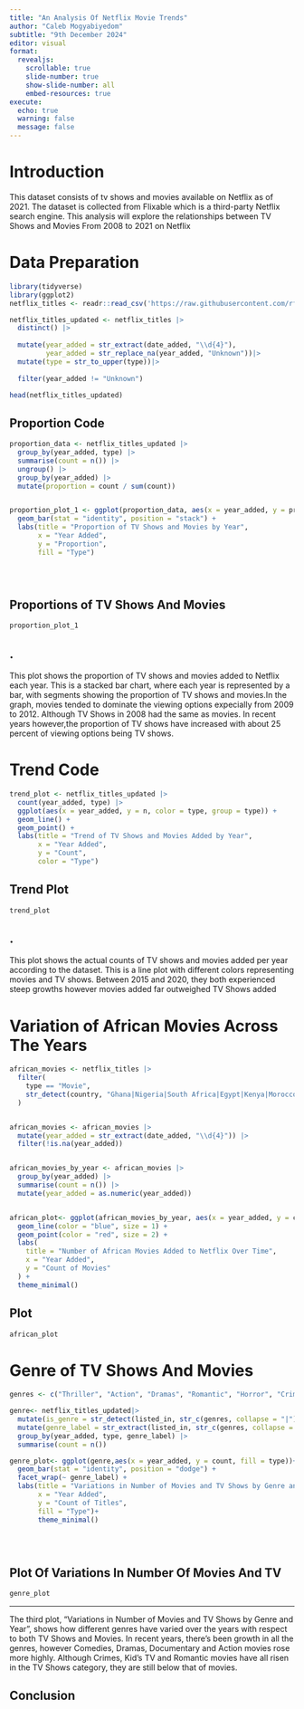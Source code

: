 ```yaml
---
title: "An Analysis Of Netflix Movie Trends"
author: "Caleb Mogyabiyedom"
subtitle: "9th December 2024"
editor: visual
format:
  revealjs:
    scrollable: true
    slide-number: true
    show-slide-number: all
    embed-resources: true
execute:
  echo: true
  warning: false
  message: false
---
```


# Introduction

This dataset consists of tv shows and movies available on Netflix as of 2021. The dataset is collected from Flixable which is a third-party Netflix search engine. This analysis will explore the relationships between TV Shows and Movies From 2008 to 2021 on Netflix

# Data Preparation

```r

library(tidyverse)
library(ggplot2)
netflix_titles <- readr::read_csv('https://raw.githubusercontent.com/rfordatascience/tidytuesday/master/data/2021/2021-04-20/netflix_titles.csv')

netflix_titles_updated <- netflix_titles |>
  distinct() |> 
  
  mutate(year_added = str_extract(date_added, "\\d{4}"),
         year_added = str_replace_na(year_added, "Unknown"))|>
  mutate(type = str_to_upper(type))|>
  
  filter(year_added != "Unknown")

head(netflix_titles_updated)


```

## Proportion Code

```r



proportion_data <- netflix_titles_updated |>
  group_by(year_added, type) |>
  summarise(count = n()) |>
  ungroup() |>
  group_by(year_added) |>
  mutate(proportion = count / sum(count))


proportion_plot_1 <- ggplot(proportion_data, aes(x = year_added, y = proportion, fill = type)) +
  geom_bar(stat = "identity", position = "stack") +
  labs(title = "Proportion of TV Shows and Movies by Year", 
       x = "Year Added", 
       y = "Proportion", 
       fill = "Type")


 

```

## Proportions of TV Shows And Movies

```r
proportion_plot_1
```

## .

This plot shows the proportion of TV shows and movies added to Netflix each year. This is a stacked bar chart, where each year is represented by a bar, with segments showing the proportion of TV shows and movies.In the graph, movies tended to dominate the viewing options expecially from 2009 to 2012. Although TV Shows in 2008 had the same as movies. In recent years however,the proportion of TV shows have increased with about 25 percent of viewing options being TV shows.

# Trend Code

```r

trend_plot <- netflix_titles_updated |>
  count(year_added, type) |>
  ggplot(aes(x = year_added, y = n, color = type, group = type)) +
  geom_line() +
  geom_point() +
  labs(title = "Trend of TV Shows and Movies Added by Year", 
       x = "Year Added", 
       y = "Count", 
       color = "Type")


```

## Trend Plot

```r
trend_plot
```

## .

This plot shows the actual counts of TV shows and movies added per year according to the dataset. This is a line plot with different colors representing movies and TV shows. Between 2015 and 2020, they both experienced steep growths however movies added far outweighed TV Shows added

# Variation of African Movies Across The Years

```r

african_movies <- netflix_titles |>
  filter(
    type == "Movie",                             
    str_detect(country, "Ghana|Nigeria|South Africa|Egypt|Kenya|Morocco")  
  )


african_movies <- african_movies |>
  mutate(year_added = str_extract(date_added, "\\d{4}")) |>
  filter(!is.na(year_added)) 


african_movies_by_year <- african_movies |>
  group_by(year_added) |>
  summarise(count = n()) |>
  mutate(year_added = as.numeric(year_added)) 


african_plot<- ggplot(african_movies_by_year, aes(x = year_added, y = count)) +
  geom_line(color = "blue", size = 1) +
  geom_point(color = "red", size = 2) +
  labs(
    title = "Number of African Movies Added to Netflix Over Time",
    x = "Year Added",
    y = "Count of Movies"
  ) +
  theme_minimal()
```

## Plot

```r
african_plot
```

# Genre of TV Shows And Movies

```r

genres <- c("Thriller", "Action", "Dramas", "Romantic", "Horror", "Crime", "Sci-Fi", "Fantasy", "Comedies", "Documentaries", "Kids\' TV")

genre<- netflix_titles_updated|>
  mutate(is_genre = str_detect(listed_in, str_c(genres, collapse = "|")))|>
  mutate(genre_label = str_extract(listed_in, str_c(genres, collapse = "|")))|>
  group_by(year_added, type, genre_label) |>
  summarise(count = n())

genre_plot<- ggplot(genre,aes(x = year_added, y = count, fill = type))+
  geom_bar(stat = "identity", position = "dodge") +
  facet_wrap(~ genre_label) + 
  labs(title = "Variations in Number of Movies and TV Shows by Genre and Year",
       x = "Year Added",
       y = "Count of Titles",
       fill = "Type")+
       theme_minimal()

  
  


```

## Plot Of Variations In Number Of Movies And TV

```r
genre_plot
```

---

The third plot, "Variations in Number of Movies and TV Shows by Genre and Year", shows how different genres have varied over the years with respect to both TV Shows and Movies. In recent years, there's been growth in all the genres, however Comedies, Dramas, Documentary and Action movies rose more highly. Although Crimes, Kid's TV and Romantic movies have all risen in the TV Shows category, they are still below that of movies.

## Conclusion

